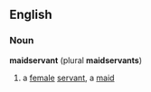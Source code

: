
==English==
===Noun===
'''maidservant''' (plural '''maidservants''')
#a [[female]] [[servant]], a [[maid]]